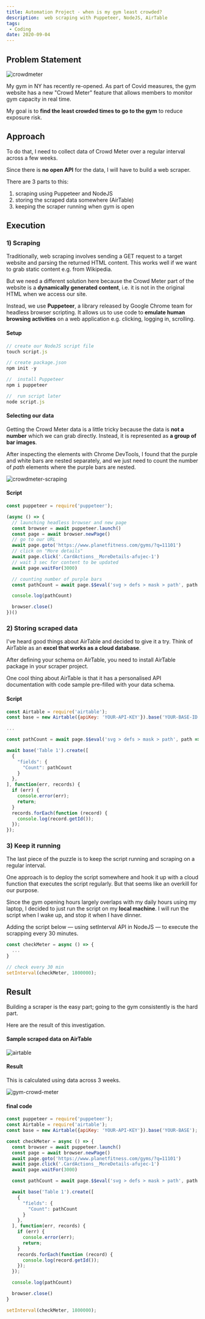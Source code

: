 ```yaml
---
title: Automation Project - when is my gym least crowded?
description:  web scraping with Puppeteer, NodeJS, AirTable
tags:
 - Coding
date: 2020-09-04
---
```


## Problem Statement

![crowdmeter](crowdmeter-1.png)

My gym in NY has recently re-opened. As part of Covid measures, the gym website has a new "Crowd Meter" feature that allows members to monitor gym capacity in real time.  

My goal is to **find the least crowded times to go to the gym** to reduce exposure risk.

## Approach

To do that, I need to collect data of Crowd Meter over a regular interval across a few weeks.

Since there is **no open API** for the data, I will have to build a web scraper.

There are 3 parts to this:

1. scraping using Puppeteer and NodeJS
2. storing the scraped data somewhere (AirTable)
3. keeping the scraper running when gym is open


## Execution

### 1) Scraping

Traditionally, web scraping involves sending a GET request to a target website and parsing the returned HTML content. This works well if we want to grab static content e.g. from Wikipedia.

But we need a different solution here because the Crowd Meter part of the website is a **dynamically generated content**, i.e. it is not in the original HTML when we access our site. 

Instead, we use **Puppeteer**, a library released by Google Chrome team for headless browser scripting. It allows us to use code to **emulate human browsing activities** on a web application e.g. clicking, logging in, scrolling. 

#### Setup

```js
// create our NodeJS script file
touch script.js

// create package.json 
npm init -y

//  install Puppeteer 
npm i puppeteer

//  run script later
node script.js
```

#### Selecting our data

Getting the Crowd Meter data is a little tricky because the data is **not a number** which we can grab directly. Instead, it is represented as **a group of bar images**.

After inspecting the elements with Chrome DevTools, I found that the purple and white bars are nested separately, and we just need to count the number of *path* elements where the purple bars are nested. 

![crowdmeter-scraping](crowdmeter-scraping.png)

#### Script

```js
const puppeteer = require('puppeteer');

(async () => {
  // launching headless browser and new page
  const browser = await puppeteer.launch()
  const page = await browser.newPage()
  // go to our URL
  await page.goto('https://www.planetfitness.com/gyms/?q=11101')
  // click on "More details"  
  await page.click('.CardActions__MoreDetails-afujec-1')
  // wait 3 sec for content to be updated  
  await page.waitFor(3000)

  // counting number of purple bars
  const pathCount = await page.$$eval('svg > defs > mask > path', path => path.length);

  console.log(pathCount)

  browser.close()
})()
```

### 2) Storing scraped data

I've heard good things about AirTable and decided to give it a try. Think of AirTable as an **excel that works as a cloud database**.

After defining your schema on AirTable, you need to install AirTable package in your scraper project.

One cool thing about AirTable is that it has a personalised API documentation with code sample pre-filled with your data schema.

#### Script

```js
const Airtable = require('airtable');
const base = new Airtable({apiKey: 'YOUR-API-KEY'}).base('YOUR-BASE-ID');

...

const pathCount = await page.$$eval('svg > defs > mask > path', path => path.length);

await base('Table 1').create([
  {
    "fields": {
      "Count": pathCount
    }
  },
], function(err, records) {
  if (err) {
    console.error(err);
    return;
  }
  records.forEach(function (record) {
    console.log(record.getId());
  });
});
```

### 3) Keep it running

The last piece of the puzzle is to keep the script running and scraping on a regular interval.

One approach is to deploy the script somewhere and hook it up with a cloud function that executes the script regularly. But that seems like an overkill for our purpose. 

Since the gym opening hours largely overlaps with my daily hours using my laptop, I decided to just run the script on my **local machine**. I will run the script when I wake up, and stop it when I have dinner.

Adding the script below — using setInterval API in NodeJS — to execute the scrapping every 30 minutes.

```js
const checkMeter = async () => {
  ...
}

// check every 30 min
setInterval(checkMeter, 1800000);
``` 


## Result

Building a scraper is the easy part; going to the gym consistently is the hard part. 

Here are the result of this investigation.

#### Sample scraped data on AirTable

![airtable](airtable.png)

#### Result

This is calculated using data across 3 weeks.

![gym-crowd-meter](gym-crowd-meter.png)

#### final code

```js
const puppeteer = require('puppeteer');
const Airtable = require('airtable');
const base = new Airtable({apiKey: 'YOUR-API-KEY'}).base('YOUR-BASE');

const checkMeter = async () => {
  const browser = await puppeteer.launch()
  const page = await browser.newPage()
  await page.goto('https://www.planetfitness.com/gyms/?q=11101')
  await page.click('.CardActions__MoreDetails-afujec-1')
  await page.waitFor(3000)

  const pathCount = await page.$$eval('svg > defs > mask > path', path => path.length);

  await base('Table 1').create([
    {
      "fields": {
        "Count": pathCount
      }
    },
  ], function(err, records) {
    if (err) {
      console.error(err);
      return;
    }
    records.forEach(function (record) {
      console.log(record.getId());
    });
  });

  console.log(pathCount)

  browser.close()
}

setInterval(checkMeter, 1800000);

```


